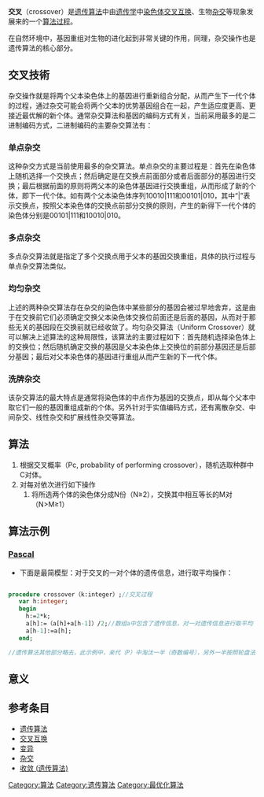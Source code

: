 {{多個問題|
{{expand|time=2012-10-21T15:41:39+00:00}}
{{Unreferenced|time=2012-07-13T03:42:26+00:00 }}
{{expert|time=2012-10-21T15:41:39+00:00}}
}}
'''交叉'''（crossover）是[[遗传算法|遗传算法]]中由[[遗传学|遗传学]]中[[染色体|染色体]][[交叉互换|交叉互换]]、生物[[杂交|杂交]]等现象发展来的一个[[算法|算法]][[过程_(计算机)|过程]]。

在自然环境中，基因重组对生物的进化起到非常关键的作用，同理，杂交操作也是遗传算法的核心部分。

==交叉技術==
杂交操作就是将两个父本染色体上的基因进行重新组合分配，从而产生下一代个体的过程，通过杂交可能会将两个父本的优势基因组合在一起，产生适应度更高、更接近最优解的新个体。通常杂交算法和基因的编码方式有关，当前采用最多的是二进制编码方式，二进制编码的主要杂交算法有：

===单点杂交===
这种杂交方式是当前使用最多的杂交算法。单点杂交的主要过程是：首先在染色体上随机选择一个交换点；然后确定是在交换点前面部分或者后面部分的基因进行交换；最后根据前面的原则将两父本的染色体基因进行交换重组，从而形成了新的个体，即下一代个体。如有两个父本染色体序列10010|111和00101|010，其中“|”表示交换点，按照父本染色体的交换点前部分交换的原则，产生的新得下一代个体的染色体分别是00101|111和10010|010。

===多点杂交===
多点杂交算法就是指定了多个交换点用于父本的基因交换重组，具体的执行过程与单点杂交算法类似。

===均匀杂交===
上述的两种杂交算法存在杂交的染色体中某些部分的基因会被过早地舍弃，这是由于在交换前它们必须确定交换父本染色体交换位前面还是后面的基因，从而对于那些无关的基因段在交换前就已经收敛了。均匀杂交算法（Uniform Crossover）就可以解决上述算法的这种局限性，该算法的主要过程如下：首先随机选择染色体上的交换位；然后随机确定交换的基因是父本染色体上交换位的前部分基因还是后部分基因；最后对父本染色体的基因进行重组从而产生新的下一代个体。

===洗牌杂交===
该杂交算法的最大特点是通常将染色体的中点作为基因的交换点，即从每个父本中取它们一般的基因重组成新的个体。另外针对于实值编码方式，还有离散杂交、中间杂交、线性杂交和扩展线性杂交等算法。

==算法==
#根据交叉概率（Pc, probability of performing crossover），随机选取种群中C对体。
#对每对依次进行如下操作
##将所选两个体的染色体分成N份（N≥2），交换其中相互等长的M对（N>M≥1）

==算法示例==

===[[Pascal编程语言|Pascal]]===
*下面是最简模型：对于交叉的一对个体的遗传信息，进行取平均操作：
<syntaxhighlight lang="pascal">

procedure crossover（k:integer）;//交叉过程
   var h:integer;
   begin
     h:=2*k;
     a[h]:=（a[h]+a[h-1]）/2;//数组a中包含了遗传信息，对一对遗传信息进行取平均
     a[h-1]:=a[h];
   end;

//遗传算法其他部分略去，此示例中，亲代（P）中淘汰一半（奇数编号），另外一半按照轮盘法进行繁殖，并进行交叉、变异操作

</syntaxhighlight>

==意义==

==参考条目==
*[[遗传算法|遗传算法]]
*[[交叉互换|交叉互换]]
*[[变异|变异]]
*[[杂交|杂交]]
*[[收敛_(遗传算法)|收敛 (遗传算法)]]

[[Category:算法|Category:算法]]
[[Category:遗传算法|Category:遗传算法]]
[[Category:最优化算法|Category:最优化算法]]